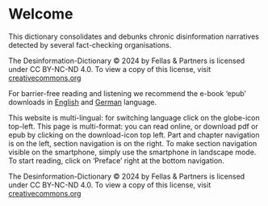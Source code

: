 # Welcome {.unnumbered}


This dictionary consolidates and debunks chronic disinformation narratives detected by several fact-checking organisations.

::: {.content-visible when-format="latex"}
The Desinformation-Dictionary © 2024 by Fellas \& Partners is licensed under CC BY-NC-ND 4.0. To view a copy of this license, visit [creativecommons.org](https://creativecommons.org/licenses/by-nc-nd/4.0/)
:::

::: {.content-visible when-format="html"}
For barrier-free reading and listening we recommend the e-book 'epub' downloads in [English]({{<meta book.site-url>}}/Disinfo-Dictionary.epub) and [German]({{<meta book.site-url>}}/de/Desinfo-Lexikon.epub) language.

This website is multi-lingual: for switching language click on the globe-icon top-left. This page is multi-format: you can read online, or download pdf or epub by clicking on the download-icon top left. Part and chapter navigation is on the left, section navigation is on the right. To make section navigation visible on the smartphone, simply use the smartphone in landscape mode. To start reading, click on 'Preface' right at the bottom navigation. 

The Desinformation-Dictionary © 2024 by Fellas \& Partners is licensed under CC BY-NC-ND 4.0. To view a copy of this license, visit [creativecommons.org](https://creativecommons.org/licenses/by-nc-nd/4.0/)
:::

